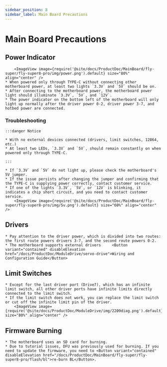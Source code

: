 ```yaml
---
sidebar_position: 8
sidebar_label: Main Board Precautions
---
```




# Main Board Precautions

## Power Indicator

        <ImageView image={require('@site/docs/ProductDoc/MainBoard/fly-super/fly-super8-pro/img/power.png').default} size="80%" align="center" />
    * When powered only through TYPE-C without connecting other motherboard power, at least two lights `3.3V` and `5V` should be on.
    * After connecting to the motherboard power, the motherboard power light should illuminate `3.3V`, `5V`, and `12V`.
    * The power indicator on the bottom left of the motherboard will only light up normally after the driver power 0-2, driver power 3-7, and hotbed power are connected.

### Troubleshooting


    :::danger Notice

    * With no external devices connected (drivers, limit switches, 12864, etc.)
    * At least two LEDs, `3.3V` and `5V`, should remain constantly on when powered only through TYPE-C.

    :::

    * If `3.3V` and `5V` do not light up, please check the motherboard's 5V jumper.
    * If the issue persists after changing the jumper and confirming that the TYPE-C is supplying power correctly, contact customer service.
    * If one of the lights `3.3V`, `5V`, or `12V` is blinking, it indicates a chip short circuit, and you need to contact customer service.
        <ImageView image={require('@site/docs/ProductDoc/MainBoard/fly-super/fly-super8-pro/img/5v.png').default} size="60%" align="center" />

## Drivers

    * Pay attention to the driver power, which is divided into two routes: the first route powers drivers 3-7, and the second route powers 0-2.
    * The motherboard supports external drivers     <Button variant="contained" disableElevation href="/docs/ProductDoc/ModuleDrive/servo-drive">Wiring and Configuration Guide</Button>

## Limit Switches

    * Except for the last driver port (Drive7), which has an infinite limit switch, all other driver ports have infinite limits directly connected to the limit switch.
    * If the limit switch does not work, you can replace the limit switch or cut off the infinite limit pin of the driver.
        <ImageView image={require('@site/docs/ProductDoc/ModuleDrive/img/2209diag.png').default} size="80%" align="center" />




## Firmware Burning

    * The motherboard uses an SD card for burning.
    * Due to tutorial issues, DFU was previously used for burning. If you need to update the firmware, you need to <Button variant="contained" disableElevation href="/docs/ProductDoc/MainBoard/fly-super/fly-super8-pro/flash/bl">re-burn BL</Button>.
